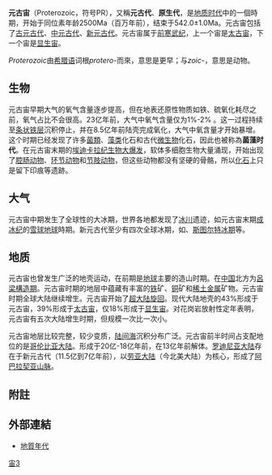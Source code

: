 {{Eons graphical timeline}}

'''元古宙'''（Proterozoic，符号PR），又稱'''元古代'''、'''原生代'''，是[[地质时代|地质时代]]中的一個時期，开始于同位素年龄2500Ma（百万年前），结束于542.0±1.0Ma。元古宙包括了[[古元古代|古元古代]]、[[中元古代|中元古代]]、[[新元古代|新元古代]]。元古宙属于[[前寒武纪|前寒武纪]]，上一个宙是[[太古宙|太古宙]]，下一个宙是[[显生宙|显生宙]]。

''Proterozoic''由[[希腊语|希腊语]]词根''protero-''而來，意思是更早；与''zoic-''，意思是动物。

==生物==
元古宙早期大气的氧气含量逐步提高，但在地表还原性物质如铁、硫氧化耗尽之前，氧气占比不会很高。23亿年前，大气中氧气含量仅为1%-2% 。这一过程持续至[[條狀鐵層|条状铁层]]沉积停止，并在8.5亿年前陆壳完成氧化，大气中氧含量才开始暴增。这个时期已经发现了许多[[菌類|菌類]]、[[藻类|藻类]]化石和古代[[微生物|微生物]]化石，因此也被称為'''菌藻时代'''。在元古宙末期的[[埃迪卡拉生物群|埃迪卡拉纪生物大爆发]]，软体多细胞生物大量涌现，开始出现了[[腔肠动物|腔肠动物]]、[[环节动物|环节动物]]和[[节肢动物|节肢动物]]，但这些动物都没有坚硬的骨骼，所以[[化石|化石]]上只是留下印痕等遗跡。

==大气==
元古宙中期发生了全球性的大冰期，世界各地都发现了[[冰川|冰川]]遗迹，如元古宙末期[[成冰纪|成冰纪]]的[[雪球地球|雪球地球]]時期。新元古代至少有四次全球冰期，如{{link-en|马林诺冰期|Marinoan glaciation}}、[[斯图尔特冰期|斯图尔特冰期]]等。

==地质==
元古宙也曾发生广泛的地壳运动，在前期是[[地球|地球]]主要的造山时期。在[[中国|中国]]北方为[[呂梁構造期|呂梁構造期]]。元古宙时期的地层中蕴藏有丰富的[[铁|铁]]矿、[[铜|铜]]矿和[[稀土金属|稀土金属]]矿物。元古宙时期全球大陆继续增生。元古宙开始了[[超大陆旋回|超大陆旋回]]。现代大陆地壳的43%形成于元古宙，39%形成于[[太古宙|太古宙]]，仅18%形成于[[显生宙|显生宙]]。对花岗岩放射性定年表明，元古宙有五次大陆增生时期，但规模一次比一次小。

元古宙地层比较完整，较少变质，[[陆间海|陆间海]]沉积分布广泛。元古宙前半时间占支配地位的是[[哥伦比亚大陆|哥伦比亚大陆]]。形成于20亿-18亿年前，在13亿年前解体。[[罗迪尼亚大陆|罗迪尼亚大陆]]存在于新元古代（11.5亿到7亿年前），以[[劳亚大陆|劳亚大陆]]（今北美大陆）为核心，{{tsl|en|Grenville orogeny|格林威尔造山运动}}形成了[[阿巴拉契亚山脉|阿巴拉契亚山脉]]。

==附註==
{{reflist}}

== 外部連結 ==
* [https://web.archive.org/web/20080105151624/http://www.astrophysics.com.tw/ 地質年代]

{{地质时代}}
{{Authority control}}
{{geol-stub}}

[[Category:地质年代|宙3]]